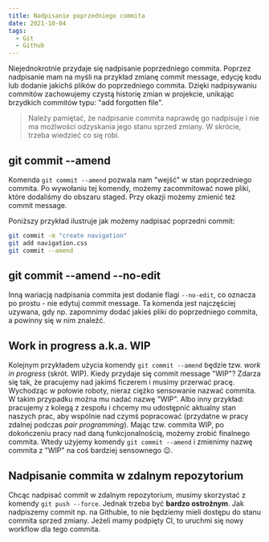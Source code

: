 ```yaml
---
title: Nadpisanie poprzedniego commita
date: 2021-10-04
tags:
  - Git
  - Github
---
```



Niejednokrotnie przydaje się nadpisanie poprzedniego commita.
Poprzez nadpisanie mam na myśli na przykład zmianę commit message, edycję kodu lub dodanie jakichś plików do poprzedniego commita.
Dzięki nadpisywaniu commitów zachowujemy czystą historię zmian w projekcie, unikając brzydkich commitów typu: "add forgotten file".

> Należy pamiętać, że nadpisanie commita naprawdę go nadpisuje i nie ma możlwości odzyskania jego stanu sprzed zmiany.
W skrócie, trzeba wiedzieć co się robi.

## git commit --amend

Komenda `git commit --amend` pozwala nam "wejść" w stan poprzedniego commita.
Po wywołaniu tej komendy, możemy zacommitować nowe pliki, które dodaliśmy do obszaru staged.
Przy okazji możemy zmienić też commit message.

Poniższy przykład ilustruje jak możemy nadpisać poprzedni commit:

```bash
git commit -m "create navigation"
git add navigation.css
git commit --amend
```

## git commit --amend --no-edit

Inną wariacją nadpisania commita jest dodanie flagi `--no-edit`, co oznacza po prostu - nie edytuj commit message.
Ta komenda jest najczęściej uzywana, gdy np. zapomnimy dodać jakieś pliki do poprzedniego commita, a powinny się w nim znaleźć.

## Work in progress a.k.a. WIP

Kolejnym przykładem użycia komendy `git commit --amend` będzie tzw. *work in progress* (skrót. WIP).
Kiedy przydaje się commit message "WIP"?
Zdarza się tak, że pracujemy nad jakimś ficzerem i musimy przerwać pracę.
Wychodząc w połowie roboty, nieraz ciężko sensowanie nazwać commita.
W takim przypadku można mu nadać nazwę "WIP".
Albo inny przykład: pracujemy z kolegą z zespołu i chcemy mu udostępnić aktualny stan naszych prac, aby wspólnie nad czymś popracować (przydatne w pracy zdalnej podczas *pair programming*).
Mając tzw. commita WIP, po dokończeniu pracy nad daną funkcjonalnością, możemy zrobić finalnego commita.
Wtedy użyjemy komendy `git commit --amend` i zmienimy nazwę commita z "WIP" na coś bardziej sensownego 😉.

## Nadpisanie commita w zdalnym repozytorium

Chcąc nadpisać commit w zdalnym repozytorium, musimy skorzystać z komendy `git push --force`.
Jednak trzeba być **bardzo ostrożnym**.
Jak nadpiszemy commit np. na Githubie, to nie będziemy mieli dostępu do stanu commita sprzed zmiany.
Jeżeli mamy podpięty CI, to uruchmi się nowy workflow dla tego commita.

<!-- Zainstalujemy Java Development Kit (JDK) na systemie macOS wykorzystując SDKMAN (The Software Development Kit Manager).
Jak dla mnie, jest to najprostszy sposób na instalację Javy, a właściwie JDK.

Co to jest JDK?
> W skład JDK wchodzi środowisko Java Runtime Environment (JRE), kompilator języka Java i interfejsy API. - <ExternalPostLink url={"https://www.java.com/pl/download/help/develop.html"} name={"java.com"} />

## Instalacja JDK

1. Zainstaluj <ExternalPostLink url={"https://sdkman.io/install"} name={"sdkman"}/>
2. W terminalu wpisz `sdk list java`
3. Wybierz wersję JDK, którą chcesz zainstalować z kolumny `Identifier`
4. Zainstaluj JDK komendą `sdk install java <Identifier>`
5. Użyj zainstalowaną wersję JDK `sdk use java <Identifier>`
6. `java -version` - Java powinna być zainstalowa

## Zmiana wersji JDK

SDKMAN pozwala na bardzo łatwe przełączanie między różnymi wersjami Javy.
Aby przełączyć się na inną wersję Javy, wystarczy zainstalować sobie wybraną wersję przy użyciu komendy `sdk install java <Identifier>` po czym wystarczy wpisać `sdk use java <Identifier>`.

### Przydatne linki
- <ExternalPostLink url={"https://sdkman.io"} name={"sdkman"}/>
- <ExternalPostLink url={"https://openjdk.java.net/"} name={"OpenJDK"}/> -->
